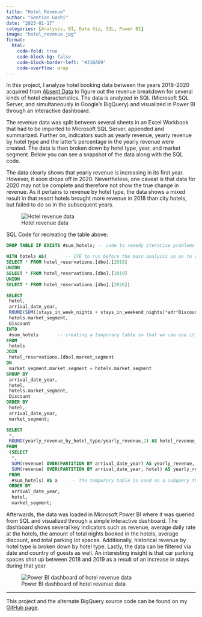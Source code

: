 ```yaml
---
title: "Hotel Revenue"
author: "Gentian Gashi"
date: "2023-01-17"
categories: [Analysis, BI, Data Viz, SQL, Power BI]
image: "hotel_revenue.jpg"
format:
  html:
    code-fold: true
    code-block-bg: false
    code-block-border-left: "#31BAE9"
    code-overflow: wrap
---
```


In this project, I analyze hotel booking data between the years 2018--2020 acquired from [Absent Data](https://absentdata.com/hotel_revenue_historical_full/) to figure out the revenue breakdown for several kinds of hotel characteristics. The data is analyzed in SQL (Microsoft SQL Server, and simultaneously in Google's BigQuery) and visualized in Power BI through an interactive dashboard.

The revenue data was split between several sheets in an Excel Workbook that had to be imported to Microsoft SQL Server, appended and summarized. Further on, indicators such as yearly revenue, yearly revenue by hotel type and the latter's percentage in the yearly revenue were created. The data is then broken down by hotel type, year, and market segment. Below you can see a snapshot of the data along with the SQL code.

The data clearly shows that yearly revenue is increasing in its first year. However, it soon drops off in 2020. Nevertheless, one caveat is that data for 2020 may not be complete and therefore not show the true change in revenue. As it pertains to revenue by hotel type, the data shows a mixed result in that resort hotels brought more revenue in 2018 than city hotels, but failed to do so in the subsequent years.

![Hotel revenue data](hotel_data.jpg)

SQL Code for recreating the table above:

``` sql
DROP TABLE IF EXISTS #sum_hotels; -- code to remedy iterative problems with temporary tables

WITH hotels AS(       -- CTE to run before the main analysis so as to combine all the yearly tables
SELECT * FROM hotel_reservations.[dbo].[2018]
UNION
SELECT * FROM hotel_reservations.[dbo].[2019]
UNION
SELECT * FROM hotel_reservations.[dbo].[2020])

SELECT         
 hotel,
 arrival_date_year,
 ROUND(SUM((stays_in_week_nights + stays_in_weekend_nights)*adr*Discount),2) AS revenue,
 hotels.market_segment,
 Discount
INTO 
 #sum_hotels       -- creating a temporary table so that we can use it later on for creating more variables inside of it
FROM 
 hotels
JOIN 
 hotel_reservations.[dbo].market_segment
ON
 market_segment.market_segment = hotels.market_segment
GROUP BY
 arrival_date_year, 
 hotel, 
 hotels.market_segment,
 Discount
ORDER BY
 hotel,
 arrival_date_year,
 market_segment;

SELECT 
 *, 
 ROUND(yearly_revenue_by_hotel_type/yearly_revenue,2) AS hotel_revenue_share
FROM
 (SELECT 
  *,
  SUM(revenue) OVER(PARTITION BY arrival_date_year) AS yearly_revenue,
  SUM(revenue) OVER(PARTITION BY arrival_date_year, hotel) AS yearly_revenue_by_hotel_type
 FROM 
  #sum_hotels) AS a     -- the temporary table is used as a subquery that contains window variables that will be used to calculate indicators in the main query
 ORDER BY 
  arrival_date_year,
  hotel,
  market_segment;
```

Afterwards, the data was loaded in Microsoft Power BI where it was queried from SQL and visualized through a simple interactive dashboard. The dashboard shows several key indicators such as revenue, average daily rate at the hotels, the amount of total nights booked in the hotels, average discount, and total parking lot spaces. Additionally, historical revenue by hotel type is broken down by hotel type. Lastly, the data can be filtered via date and country of guests as well. An interesting insight is that car parking spaces shot up between 2018 and 2019 as a result of an increase in stays during that year.

![Power BI dashboard of hotel revenue data](hotel_revenue.jpg)

------------------------------------------------------------------------

This project and the alternate BigQuery source code can be found on my [GitHub page](https://github.com/gentiang/hotel_reservations).
